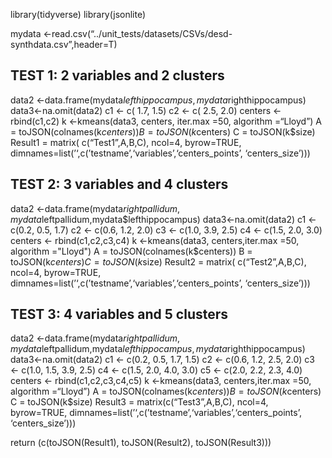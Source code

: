 library(tidyverse)
library(jsonlite)

mydata <-read.csv("../unit_tests/datasets/CSVs/desd-synthdata.csv",header=T)

## TEST 1: 2 variables and 2 clusters
data2 <-data.frame(mydata$lefthippocampus,mydata$righthippocampus)
data3<-na.omit(data2)
c1 <- c( 1.7, 1.5)
c2 <- c( 2.5, 2.0)
centers <- rbind(c1,c2)
k <-kmeans(data3, centers, iter.max =50, algorithm ="Lloyd")
A = toJSON(colnames(k$centers))
B = toJSON(k$centers)
C = toJSON(k$size)
Result1 = matrix( c("Test1",A,B,C), ncol=4, byrow=TRUE, dimnames=list('',c('testname','variables','centers_points', 'centers_size')))

## TEST 2: 3 variables and 4 clusters
data2 <-data.frame(mydata$rightpallidum,mydata$leftpallidum,mydata$lefthippocampus)
data3<-na.omit(data2)
c1 <- c(0.2, 0.5, 1.7)
c2 <- c(0.6, 1.2, 2.0)
c3 <- c(1.0, 3.9, 2.5)
c4 <- c(1.5, 2.0, 3.0)
centers <- rbind(c1,c2,c3,c4)
k <-kmeans(data3, centers,iter.max =50, algorithm ="Lloyd")
A = toJSON(colnames(k$centers))
B = toJSON(k$centers)
C = toJSON(k$size)
Result2 = matrix( c("Test2",A,B,C), ncol=4, byrow=TRUE, dimnames=list('',c('testname','variables','centers_points', 'centers_size')))

## TEST 3: 4 variables and 5 clusters
data2 <-data.frame(mydata$rightpallidum,mydata$leftpallidum,mydata$lefthippocampus,mydata$righthippocampus)
data3<-na.omit(data2)
c1 <- c(0.2, 0.5, 1.7, 1.5)
c2 <- c(0.6, 1.2, 2.5, 2.0)
c3 <- c(1.0, 1.5, 3.9, 2.5)
c4 <- c(1.5, 2.0, 4.0, 3.0)
c5 <- c(2.0, 2.2, 2.3, 4.0)
centers <- rbind(c1,c2,c3,c4,c5)
k <-kmeans(data3, centers,iter.max =50, algorithm ="Lloyd")
A = toJSON(colnames(k$centers))
B = toJSON(k$centers)
C = toJSON(k$size)
Result3 = matrix(c("Test3",A,B,C), ncol=4, byrow=TRUE, dimnames=list('',c('testname','variables','centers_points', 'centers_size')))

return (c(toJSON(Result1), toJSON(Result2), toJSON(Result3)))
